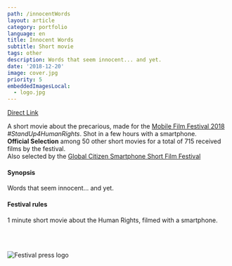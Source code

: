 ```yaml
---
path: /innocentWords
layout: article
category: portfolio
language: en
title: Innocent Words
subtitle: Short movie
tags: other
description: Words that seem innocent... and yet.
date: '2018-12-20'
image: cover.jpg
priority: 5
embeddedImagesLocal:
  - logo.jpg
---
```


<ResponsiveIframe
  src="https://www.youtube.com/embed/V4CsJzZjhOk?rel=0"
  width="1920"
  height="1080"
/>

[Direct Link](https://www.youtube.com/watch?v=V4CsJzZjhOk)

A short movie about the precarious, made for the [Mobile Film Festival 2018](https://mobilefilmfestival.com/) _#StandUp4HumanRights_.
Shot in a few hours with a smartphone.  
**Official Selection** among 50 other short movies for a total of 715 received films by the festival.  
Also selected by the [Global Citizen Smartphone Short Film Festival](//www.oncaravan.org/global-citizen)

#### Synopsis

Words that seem innocent... and yet.

#### Festival rules

1 minute short movie about the Human Rights, filmed with a smartphone.

<br />
<br />

![Festival press logo](logo.jpg)
